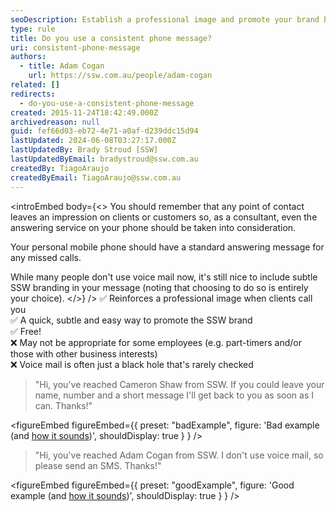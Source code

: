 ```yaml
---
seoDescription: Establish a professional image and promote your brand by using a consistent phone message, while also providing a clear way for clients to get back in touch.
type: rule
title: Do you use a consistent phone message?
uri: consistent-phone-message
authors:
  - title: Adam Cogan
    url: https://ssw.com.au/people/adam-cogan
related: []
redirects:
  - do-you-use-a-consistent-phone-message
created: 2015-11-24T18:42:49.000Z
archivedreason: null
guid: fef66d03-eb72-4e71-a0af-d239ddc15d94
lastUpdated: 2024-06-08T03:27:17.000Z
lastUpdatedBy: Brady Stroud [SSW]
lastUpdatedByEmail: bradystroud@ssw.com.au
createdBy: TiagoAraujo
createdByEmail: TiagoAraujo@ssw.com.au
---
```


<introEmbed
  body={<>
You should remember that any point of contact leaves an impression on clients or customers so, as a consultant, even the answering service on your phone should be taken into consideration.

Your personal mobile phone should have a standard answering message for any missed calls.

While many people don't use voice mail now, it's still nice to include subtle SSW branding in your message (noting that choosing to do so is entirely your choice).
  </>}
/>
✅ Reinforces a professional image when clients call you\
✅ A quick, subtle and easy way to promote the SSW brand\
✅ Free!\
❌ May not be appropriate for some employees (e.g. part-timers and/or those with other business interests)\
❌ Voice mail is often just a black hole that's rarely checked

> "Hi, you've reached Cameron Shaw from SSW. If you could leave your name, number and a short message I'll get back to you as soon as I can. Thanks!"

<figureEmbed figureEmbed={{
  preset: "badExample",
  figure: 'Bad example (and [how it sounds](https://www.ssw.com.au/ssw/Standards/Rules/sounds/PhoneMessage.wav))',
  shouldDisplay: true
} } />


> "Hi, you've reached Adam Cogan from SSW. I don't use voice mail, so please send an SMS. Thanks!"

<figureEmbed figureEmbed={{
  preset: "goodExample",
  figure: 'Good example (and [how it sounds](https://github.com/SSWConsulting/SSW.Rules.Content/blob/main/rules/consistent-phone-message/adam_cogan_answering_message.m4a?raw=true))',
  shouldDisplay: true
} } />
